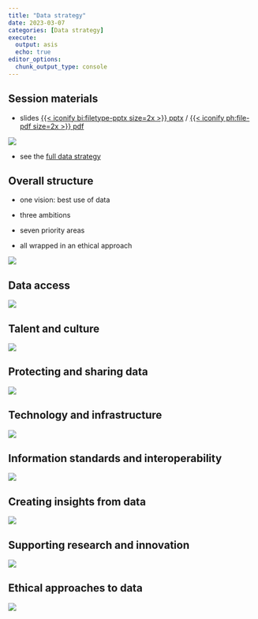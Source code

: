 ---
title: "Data strategy"
date: 2023-03-07
categories: [Data strategy]
execute: 
  output: asis
  echo: true
editor_options: 
  chunk_output_type: console
---

::: {.callout-note collapse="false" appearance="default" icon="true"}
## Session materials

-   slides [{{< iconify bi:filetype-pptx size=2x >}} pptx](src/KCM_2023-03-07_Data-strategy.pptx) / [{{< iconify ph:file-pdf size=2x >}} pdf](src/KCM_2023-03-07_Data-strategy.pdf)

:::

![](images/Slide1-01.PNG)

-   see the [full data strategy](https://www.gov.scot/publications/data-strategy-health-social-care-2/)

## Overall structure

-   one vision: best use of data

-   three ambitions

-   seven priority areas

-   all wrapped in an ethical approach

![](images/Slide2-01.PNG)

## Data access

![](images/Slide3.PNG)

## Talent and culture

![](images/Slide4.PNG)

## Protecting and sharing data

![](images/Slide5.PNG)

## Technology and infrastructure

![](images/Slide6.PNG)

## Information standards and interoperability

![](images/Slide7.PNG)

## Creating insights from data

![](images/Slide8.PNG)

## Supporting research and innovation

![](images/Slide9.PNG)

## Ethical approaches to data

![](images/Slide10.PNG)
